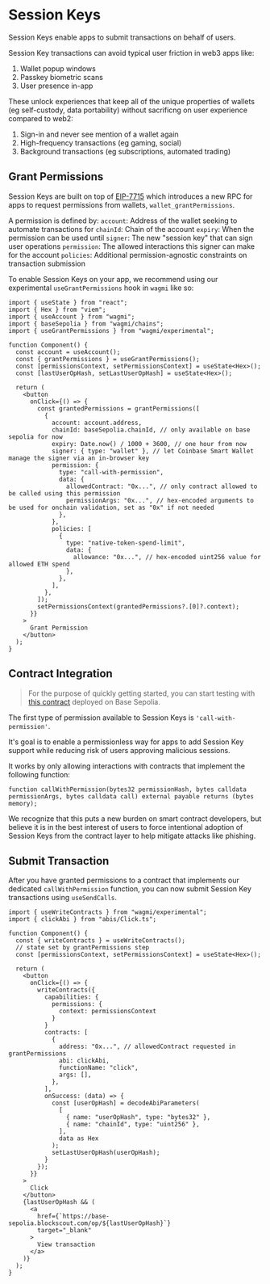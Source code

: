 # Session Keys

Session Keys enable apps to submit transactions on behalf of users.

Session Key transactions can avoid typical user friction in web3 apps like:

1. Wallet popup windows
2. Passkey biometric scans
3. User presence in-app

These unlock experiences that keep all of the unique properties of wallets (eg self-custody, data portability) without sacrificng on user experience compared to web2:

1. Sign-in and never see mention of a wallet again
2. High-frequency transactions (eg gaming, social)
3. Background transactions (eg subscriptions, automated trading)

## Grant Permissions

Session Keys are built on top of [EIP-7715](https://eip.tools/eip/7715) which introduces a new RPC for apps to request permissions from wallets, `wallet_grantPermissions`.

A permission is defined by:
`account`: Address of the wallet seeking to automate transactions for
`chainId`: Chain of the account
`expiry`: When the permission can be used until
`signer`: The new "session key" that can sign user operations
`permission`: The allowed interactions this signer can make for the account
`policies`: Additional permission-agnostic constraints on transaction submission

To enable Session Keys on your app, we recommend using our experimental `useGrantPermissions` hook in `wagmi` like so:

```tsx
import { useState } from "react";
import { Hex } from "viem";
import { useAccount } from "wagmi";
import { baseSepolia } from "wagmi/chains";
import { useGrantPermissions } from "wagmi/experimental";

function Component() {
  const account = useAccount();
  const { grantPermissions } = useGrantPermissions();
  const [permissionsContext, setPermissionsContext] = useState<Hex>();
  const [lastUserOpHash, setLastUserOpHash] = useState<Hex>();

  return (
    <button
      onClick={() => {
        const grantedPermissions = grantPermissions([
          {
            account: account.address,
            chainId: baseSepolia.chainId, // only available on base sepolia for now
            expiry: Date.now() / 1000 + 3600, // one hour from now
            signer: { type: "wallet" }, // let Coinbase Smart Wallet manage the signer via an in-browser key
            permission: {
              type: "call-with-permission",
              data: {
                allowedContract: "0x...", // only contract allowed to be called using this permission
                permissionArgs: "0x...", // hex-encoded arguments to be used for onchain validation, set as "0x" if not needed
              },
            },
            policies: [
              {
                type: "native-token-spend-limit",
                data: {
                  allowance: "0x...", // hex-encoded uint256 value for allowed ETH spend
                },
              },
            ],
          },
        ]);
        setPermissionsContext(grantedPermissions?.[0]?.context);
      }}
    >
      Grant Permission
    </button>
  );
}
```

## Contract Integration

> For the purpose of quickly getting started, you can start testing with [this contract](https://sepolia.basescan.org/address/0x67c97d1fb8184f038592b2109f854dfb09c77c75) deployed on Base Sepolia.

The first type of permission available to Session Keys is `'call-with-permission'`.

It's goal is to enable a permissionless way for apps to add Session Key support while reducing risk of users approving malicious sessions.

It works by only allowing interactions with contracts that implement the following function:

```solidity
function callWithPermission(bytes32 permissionHash, bytes calldata permissionArgs, bytes calldata call) external payable returns (bytes memory);
```

We recognize that this puts a new burden on smart contract developers, but believe it is in the best interest of users to force intentional adoption of Session Keys from the contract layer to help mitigate attacks like phishing.

## Submit Transaction

After you have granted permissions to a contract that implements our dedicated `callWithPermission` function, you can now submit Session Key transactions using `useSendCalls`.

```tsx
import { useWriteContracts } from "wagmi/experimental";
import { clickAbi } from "abis/Click.ts";

function Component() {
  const { writeContracts } = useWriteContracts();
  // state set by grantPermissions step
  const [permissionsContext, setPermissionsContext] = useState<Hex>();

  return (
    <button
      onClick={() => {
        writeContracts({
          capabilities: {
            permissions: {
              context: permissionsContext
            }
          }
          contracts: [
            {
              address: "0x...", // allowedContract requested in grantPermissions
              abi: clickAbi,
              functionName: "click",
              args: [],
            },
          ],
          onSuccess: (data) => {
            const [userOpHash] = decodeAbiParameters(
              [
                { name: "userOpHash", type: "bytes32" },
                { name: "chainId", type: "uint256" },
              ],
              data as Hex
            );
            setLastUserOpHash(userOpHash);
          }
        });
      }}
    >
      Click
    </button>
    {lastUserOpHash && (
      <a
        href={`https://base-sepolia.blockscout.com/op/${lastUserOpHash}`}
        target="_blank"
      >
        View transaction
      </a>
    )}
  );
}
```

